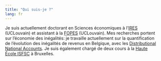 ```yaml
---
title: "Qui suis-je ?"
lang: fr
---
```


Je suis actuellement doctorant en Sciences économiques à l'[IRES](https://uclouvain.be/en/research-institutes/lidam/ires) (UCLouvain) et assistant à la [FOPES](https://uclouvain.be/fr/facultes/espo/fopes) (UCLouvain). Mes recherches portent sur l'économie des inégalités: je travaille actuellement sur la quantification de l'évolution des inégalités de revenus en Belgique, avec les [Distributional National Accounts](https://wid.world/fr/news-article/2020-distributional-national-accounts-guidelines-dina-2/). Je suis également chargé de deux cours à la [Haute École ISFSC](https://www.isfsc.be/) à Bruxelles.
